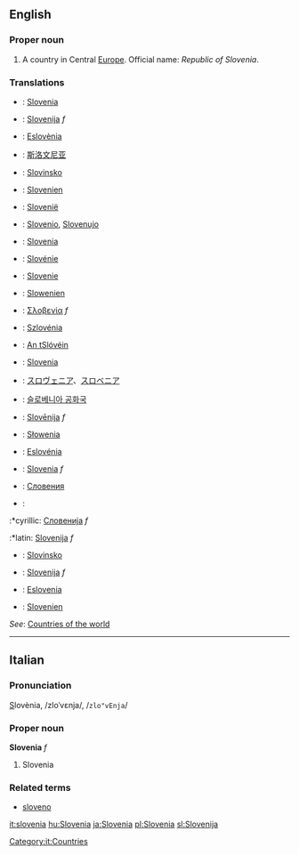 {{wikipedia}}

==English==

===Proper noun===
# A country in Central [[Europe]]. Official name: ''Republic of Slovenia''.

===Translations===
*{{brt}}: [[Slovenia]]
*{{bs}}: [[Slovenija]] ''f''
*{{ca}}: [[Eslovènia]]
*{{zh}}: [[斯洛文尼亚]]
*{{cs}}: [[Slovinsko]]
*{{dk}}: [[Slovenien]]
*{{nl}}: [[Slovenië]]
*{{eo}}: [[Slovenio]], [[Slovenujo]]
*{{fi}}: [[Slovenia]]
*{{fr}}: [[Slovénie]]
*{{fur}}: [[Slovenie]]
*{{de}}: [[Slowenien]]
*{{el}}: [[Σλοβενία]] ''f''
*{{hu}}: [[Szlovénia]]
*{{ga}}: [[An tSlóvéin]]
*{{it}}: [[Slovenia]]
*{{ja}}: [[スロヴェニア]]、[[スロベニア]]
*{{ko}}: [[슬로베니아 공화국]]
*{{lv}}: [[Slovēnija]] ''f''
*{{pl}}: [[Słowenia]]
*{{pt}}: [[Eslovénia]]
*{{ro}}: [[Slovenia]] ''f''
*{{ru}}: [[Словения]]
*{{sr}}:
:*cyrillic: [[Словенија]] ''f''
:*latin: [[Slovenija]] ''f''
*{{sk}}: [[Slovinsko]]
*{{sl}}: [[Slovenija]] ''f''
*{{es}}: [[Eslovenia]]
*{{sv}}: [[Slovenien]]

''See'': [[Countries of the world]]

----

==Italian==
===Pronunciation===
<u>S</u>lovènia, /zloˈvɛnja/, /<tt>zlo"vEnja</tt>/
===Proper noun===
'''Slovenia''' ''f''

# Slovenia

===Related terms===
*[[sloveno]]
[[Category:it:Countries]]
[[it:slovenia]]
[[hu:Slovenia]]
[[ja:Slovenia]]
[[pl:Slovenia]]
[[sl:Slovenija]]